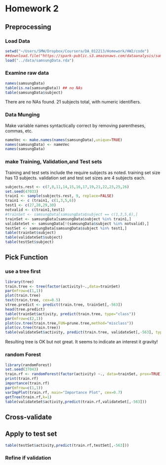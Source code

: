 Homework 2
====================

Preprocessing
-------------

### Load Data
```r
setwd("~/Users/SMW/Dropbox/Coursera/DA_012213/Homework/HW2/code")
##download.file("https://spark-public.s3.amazonaws.com/dataanalysis/samsungData.rda", "../data/samsungData.rda")
load("../data/samsungData.rda")
```

### Examine raw data
```r
names(samsungData)
table(is.na(samsungData)) ## no NAs
table(samsungData$subject)
```
There are no NAs found.
21 subjects total, with numeric identifiers.

### Data Munging
Make variable names syntactically correct by removing parentheses, commas, etc.
```r
nameVec <- make.names(names(samsungData),unique=TRUE)
names(samsungData) <- nameVec
names(samsungData)
```


### make Training, Validation,and Test sets
Training and test sets include the require subjects as noted.
training set size has 13 subjects.
validation set and test set sizes are 4 subjects each.
```r
subjects.rest <- c(7,8,11,14,15,16,17,19,21,22,23,25,26)
set.seed(47033)
train1 <- sample(subjects.rest, 9, replace=FALSE)
train1 <- c (train1, c(1,3,5,6))
test1 <- c(27,28,29,30)
notvalid <- c(train1,test1)
#trainSet <- samsungData[samsungData$subject == c(1,3,5,6),]
trainSet <- samsungData[samsungData$subject %in% train1,]
validateSet <- samsungData[!(samsungData$subject %in% notvalid),]
testSet <- samsungData[samsungData$subject %in% test1,]
table(trainSet$subject)
table(validateSet$subject)
table(testSet$subject)
```

Pick Function
-------------
### use a tree first
```r
library(tree)
train.tree <- tree(factor(activity)~.,data=trainSet)
par(mfrow=c(1,1))
plot(train.tree)
text(train.tree, cex=0.5)
stree.predict <- predict(train.tree, trainSet[,-563])
head(tree.predict)
table(trainSet$activity, predict(train.tree, type="class"))
par(mfrow=c(2,1))
plot(cv.tree(train.tree,FUN=prune.tree,method="misclass"))
plot(cv.tree(train.tree))
table(validateSet$activity, predict(train.tree, validateSet[,-563], type="class"))
```
Resulting tree is OK but not great. It seems to indicate an interest it gravity!

### random Forest
```r
library(randomForest)
set.seed(37043)
train.rf <- randomForest(factor(activity) ~., data=trainSet, prox=TRUE)
print(train.rf)
importance(train.rf)
par(mfrow=c(1,1))
varImpPlot(train.rf, main="Importance Plot", cex=0.7)
getTree(train.rf,k=1)
table(validateSet$activity,predict(train.rf,validateSet[,-563]))
```

Cross-validate
--------------

Apply to test set
-----------------
```r
table(testSet$activity,predict(train.rf,testSet[,-563]))
```

### Refine if validation